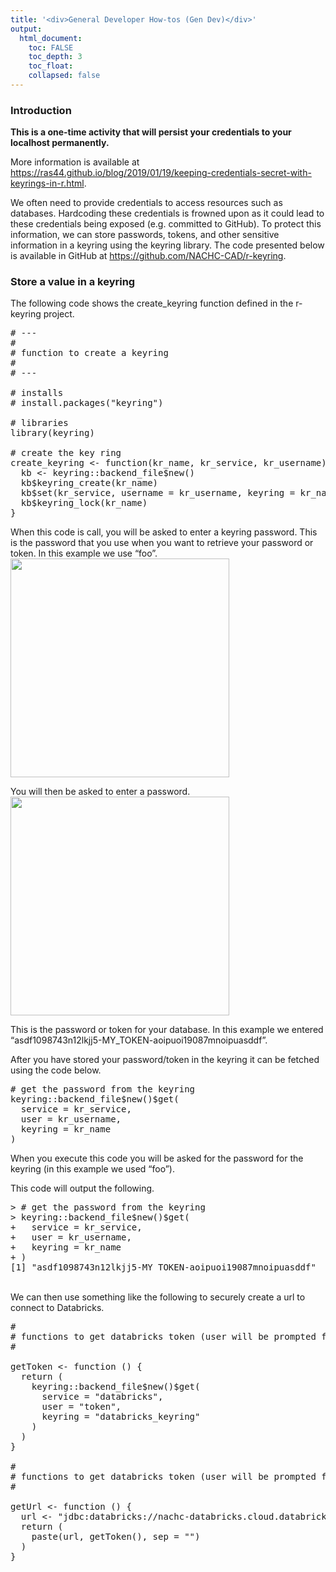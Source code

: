 ---
title: '<div>General Developer How-tos (Gen Dev)</div>'
output:
  html_document:
    toc: FALSE
    toc_depth: 3
    toc_float:
    collapsed: false
---

<h3>Introduction</h3>
<b>This is a one-time activity that will persist your credentials to your localhost permanently.</b> 
<br/>
<p>
More information is available at 
<a href="https://ras44.github.io/blog/2019/01/19/keeping-credentials-secret-with-keyrings-in-r.html">https://ras44.github.io/blog/2019/01/19/keeping-credentials-secret-with-keyrings-in-r.html</a>. 
</p>
We often need to provide credentials to access resources such as databases. 
Hardcoding these credentials is frowned upon as it could lead to these credentials being exposed 
(e.g. committed to GitHub). 
To protect this information, we can store passwords, tokens, and other sensitive information in a keyring 
using the keyring library. 
The code presented below is available in GitHub at 
<a href="https://github.com/NACHC-CAD/r-keyring">https://github.com/NACHC-CAD/r-keyring</a>.

<h3>Store a value in a keyring</h3>
The following code shows the create_keyring function defined in the r-keyring project. 

<pre class="r">
# ---
#
# function to create a keyring
#
# ---

# installs
# install.packages("keyring")

# libraries
library(keyring)

# create the key ring
create_keyring <- function(kr_name, kr_service, kr_username) {
  kb <- keyring::backend_file$new()
  kb$keyring_create(kr_name)
  kb$set(kr_service, username = kr_username, keyring = kr_name)
  kb$keyring_lock(kr_name)
}
</pre>

When this code is call, you will be asked to enter a keyring password. 
This is the password that you use when you want to retrieve your password or token. 
In this example we use "foo". 
<br/>
<img width="350px" src="./img/gen-dev/keyring/01-keyring-password.png" />
<br/>

You will then be asked to enter a password. 
<br/>
<img width="350px" src="./img/gen-dev/keyring/02-user-password.png" />
<br/>

This is the password or token for your database. 
In this example we entered "asdf1098743n12lkjj5-MY_TOKEN-aoipuoi19087mnoipuasddf".
<br/>

After you have stored your password/token in the keyring it can be fetched using the code below. 
<pre class="r">
# get the password from the keyring
keyring::backend_file$new()$get(
  service = kr_service,
  user = kr_username,
  keyring = kr_name
)
</pre>
When you execute this code you will be asked for the password for the keyring (in this example we used "foo"). 

This code will output the following. 
<pre class="r">
&gt; # get the password from the keyring
&gt; keyring::backend_file$new()$get(
+   service = kr_service,
+   user = kr_username,
+   keyring = kr_name
+ )
[1] "asdf1098743n12lkjj5-MY_TOKEN-aoipuoi19087mnoipuasddf"
</pre>
<br/>
We can then use something like the following to securely create a url to connect to Databricks. 
<pre class="r">
#
# functions to get databricks token (user will be prompted for keyring password)
#

getToken <- function () {
  return (
    keyring::backend_file$new()$get(
      service = "databricks",
      user = "token",
      keyring = "databricks_keyring"
    )
  )
}

#
# functions to get databricks token (user will be prompted for keyring password)
#

getUrl <- function () {
  url <- "jdbc:databricks://nachc-databricks.cloud.databricks.com:443/default;transportMode=http;ssl=1;httpPath=sql/protocolv1/o/3956472157536757/0123-223459-leafy532;AuthMech=3;UseNativeQuery=1;UID=token;PWD="
  return (
    paste(url, getToken(), sep = "")
  )  
}
</pre>



